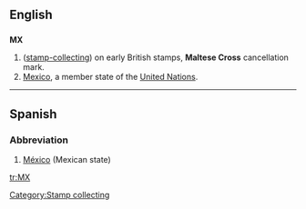 ==English==
==={{abbreviation}}===
'''MX'''
#([[stamp-collecting]]) on early British stamps, '''Maltese Cross''' cancellation mark.
#[[Mexico]], a member state of the [[United Nations]].
[[Category:Stamp collecting]]

----
==Spanish==
===Abbreviation===
#[[México]] (Mexican state)

[[tr:MX]]